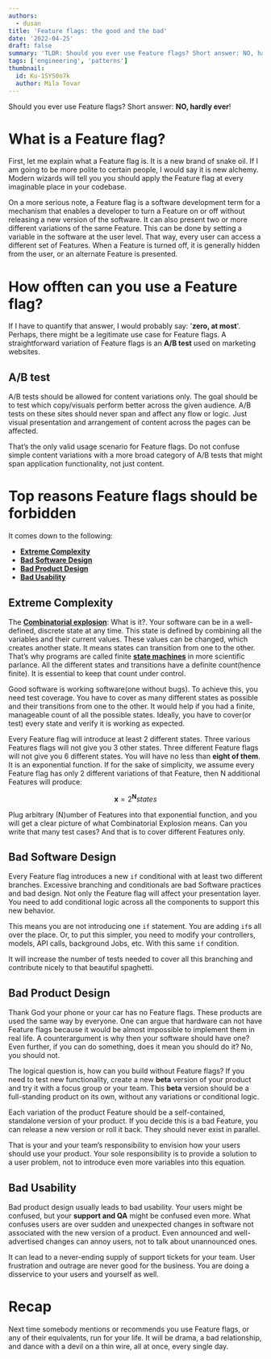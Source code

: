 ```yaml
---
authors:
  - dusan
title: 'Feature flags: the good and the bad'
date: '2022-04-25'
draft: false
summary: 'TLDR: Should you ever use Feature flags? Short answer: NO, hardly ever!'
tags: ['engineering', 'patterns']
thumbnail:
  id: Ku-1SYS0o7k
  author: Mila Tovar
---
```


<TOCInline toc={props.toc} indentDepth={2} asDisclosure />

Should you ever use Feature flags? Short answer: **NO, hardly ever**!

# What is a Feature flag?

First, let me explain what a Feature flag is. It is a new brand of snake oil. If I am going to be more polite to certain people, I would say it is new alchemy. Modern wizards will tell you you should apply the Feature flag at every imaginable place in your codebase.

On a more serious note, a Feature flag is a software development term for a mechanism that enables a developer to turn a Feature on or off without releasing a new version of the software. It can also present two or more different variations of the same Feature. This can be done by setting a variable in the software at the user level. That way, every user can access a different set of Features. When a Feature is turned off, it is generally hidden from the user, or an alternate Feature is presented.

# How offten can you use a Feature flag?

If I have to quantify that answer, I would probably say: '**zero, at most**'. Perhaps, there might be a legitimate use case for Feature flags. A straightforward variation of Feature flags is an **A/B test** used on marketing websites.

## A/B test

A/B tests should be allowed for content variations only. The goal should be to test which copy/visuals perform better across the given audience. A/B tests on these sites should never span and affect any flow or logic. Just visual presentation and arrangement of content across the pages can be affected.

That’s the only valid usage scenario for Feature flags. Do not confuse simple content variations with a more broad category of A/B tests that might span application functionality, not just content.

# Top reasons Feature flags should be forbidden

It comes down to the following:

- [**Extreme Complexity**](#extreme-complexity)
- [**Bad Software Design**](#bad-software-design)
- [**Bad Product Design**](#bad-product-design)
- [**Bad Usability**](#bad-usability)

## Extreme Complexity

The [**Combinatorial explosion**](https://en.wikipedia.org/wiki/Combinatorial_explosion): What is it?. Your software can be in a well-defined, discrete state at any time. This state is defined by combining all the variables and their current values. These values can be changed, which creates another state. It means states can transition from one to the other.
That’s why programs are called finite [**state machines**](https://en.wikipedia.org/wiki/Finite-state_machine) in more scientific parlance. All the different states and transitions have a definite count(hence finite). It is essential to keep that count under control.

Good software is working software(one without bugs). To achieve this, you need test coverage. You have to cover as many different states as possible and their transitions from one to the other. It would help if you had a finite, manageable count of all the possible states. Ideally, you have to cover(or test) every state and verify it is working as expected.

Every Feature flag will introduce at least 2 different states. Three various Features flags will not give you 3 other states. Three different Feature flags will not give you 6 different states. You will have no less than **eight of them**. It is an exponential function. If for the sake of simplicity, we assume every Feature flag has only 2 different variations of that Feature, then N additional Features will produce:

$$
\mathbf{x} = 2^\mathbf{N} states
$$

Plug arbitrary (N)umber of Features into that exponential function, and you will get a clear picture of what Combinatorial Explosion means. Can you write that many test cases? And that is to cover different Features only.

## Bad Software Design

Every Feature flag introduces a new `if` conditional with at least two different branches. Excessive branching and conditionals are bad Software practices and bad design. Not only the Feature flag will affect your presentation layer. You need to add conditional logic across all the components to support this new behavior.

This means you are not introducing one `if` statement. You are adding `if`s all over the place. Or, to put this simpler, you need to modify your controllers, models, API calls, background Jobs, etc. With this same `if` condition.

It will increase the number of tests needed to cover all this branching and contribute nicely to that beautiful spaghetti.

## Bad Product Design

Thank God your phone or your car has no Feature flags. These products are used the same way by everyone. One can argue that hardware can not have Feature flags because it would be almost impossible to implement them in real life. A counterargument is why then your software should have one? Even further, if you can do something, does it mean you should do it? No, you should not.

The logical question is, how can you build without Feature flags? If you need to test new functionality, create a new **beta** version of your product and try it with a focus group or your team. This **beta** version should be a full-standing product on its own, without any variations or conditional logic.

Each variation of the product Feature should be a self-contained, standalone version of your product. If you decide this is a bad Feature, you can release a new version or roll it back. They should never exist in parallel.

That is your and your team’s responsibility to envision how your users should use your product. Your sole responsibility is to provide a solution to a user problem, not to introduce even more variables into this equation.

## Bad Usability

Bad product design usually leads to bad usability. Your users might be confused, but your **support and QA** might be confused even more. What confuses users are over sudden and unexpected changes in software not associated with the new version of a product. Even announced and well-advertised changes can annoy users, not to talk about unannounced ones.

It can lead to a never-ending supply of support tickets for your team. User frustration and outrage are never good for the business. You are doing a disservice to your users and yourself as well.

# Recap

Next time somebody mentions or recommends you use Feature flags, or any of their equivalents,
run for your life. It will be drama, a bad relationship,
and dance with a devil on a thin wire, all at once, every single day.
